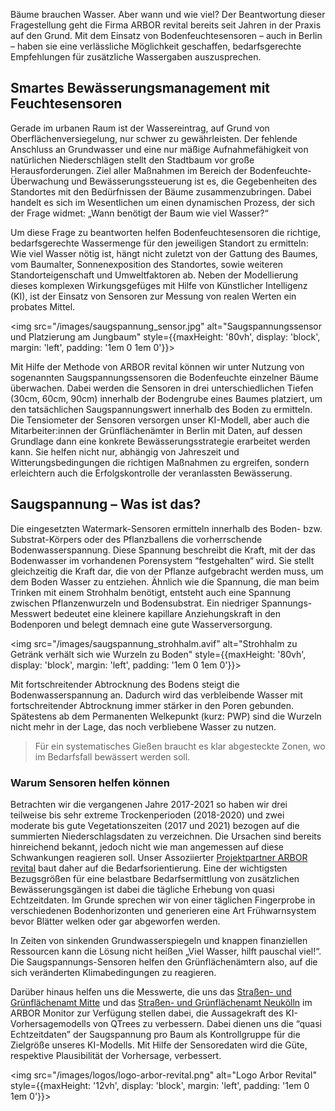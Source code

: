 
Bäume brauchen Wasser. Aber wann und wie viel?
Der Beantwortung dieser Fragestellung geht die Firma ARBOR revital bereits seit Jahren in der Praxis auf den Grund.
Mit dem Einsatz von Bodenfeuchtesensoren – auch in Berlin – haben sie eine verlässliche Möglichkeit geschaffen, bedarfsgerechte Empfehlungen für zusätzliche Wassergaben auszusprechen.

## Smartes Bewässerungsmanagement mit Feuchtesensoren
Gerade im urbanen Raum ist der Wassereintrag, auf Grund von Oberflächenversiegelung, nur schwer zu gewährleisten.
Der fehlende Anschluss an Grundwasser und eine nur mäßige Aufnahmefähigkeit von natürlichen Niederschlägen stellt den Stadtbaum vor große Herausforderungen.
Ziel aller Maßnahmen im Bereich der Bodenfeuchte-Überwachung und Bewässerungssteuerung ist es, die Gegebenheiten des Standortes mit den Bedürfnissen der Bäume zusammenzubringen.
Dabei handelt es sich im Wesentlichen um einen dynamischen Prozess, der sich der Frage widmet: „Wann benötigt der Baum wie viel Wasser?“

Um diese Frage zu beantworten helfen Bodenfeuchtesensoren die richtige, bedarfsgerechte Wassermenge für den jeweiligen Standort zu ermitteln: Wie viel Wasser nötig ist, hängt nicht zuletzt von der Gattung des Baumes, vom Baumalter, Sonnenexposition des Standortes, sowie weiteren Standorteigenschaft und Umweltfaktoren ab.
Neben der Modellierung dieses komplexen Wirkungsgefüges mit Hilfe von Künstlicher Intelligenz (KI), ist der Einsatz von Sensoren zur Messung von realen Werten ein probates Mittel.

<img src="/images/saugspannung_sensor.jpg" alt="Saugspannungssensor und Platzierung am Jungbaum" style={{maxHeight: '80vh', display: 'block', margin: 'left', padding: '1em 0 1em 0'}}></img>

Mit Hilfe der Methode von ARBOR revital können wir unter Nutzung von sogenannten Saugspannungssensoren die Bodenfeuchte einzelner Bäume überwachen.
Dabei werden die Sensoren in drei unterschiedlichen Tiefen (30cm, 60cm, 90cm) innerhalb der Bodengrube eines Baumes platziert, um den tatsächlichen Saugspannungswert innerhalb des Boden zu ermitteln.
Die Tensiometer der Sensoren versorgen unser KI-Modell, aber auch die Mitarbeiter:innen der Grünflächenämter in Berlin mit Daten, auf dessen Grundlage dann eine konkrete Bewässerungsstrategie erarbeitet werden kann.
Sie helfen nicht nur, abhängig von Jahreszeit und Witterungsbedingungen die richtigen Maßnahmen zu ergreifen, sondern erleichtern auch die Erfolgskontrolle der veranlassten Bewässerung.


## Saugspannung – Was ist das?
Die eingesetzten Watermark-Sensoren ermitteln innerhalb des Boden- bzw. Substrat-Körpers oder des Pflanzballens die vorherrschende Bodenwasserspannung. Diese Spannung beschreibt die Kraft, mit der das Bodenwasser im vorhandenen Porensystem “festgehalten“ wird. Sie stellt gleichzeitig die Kraft dar, die von der Pflanze aufgebracht werden muss, um dem Boden Wasser zu entziehen. Ähnlich wie die Spannung, die man beim Trinken mit einem Strohhalm benötigt, entsteht auch eine Spannung zwischen Pflanzenwurzeln und Bodensubstrat.
Ein niedriger Spannungs-Messwert bedeutet eine kleinere kapillare Anziehungskraft in den Bodenporen und belegt demnach eine gute Wasserversorgung.

<img src="/images/saugspannung_strohhalm.avif" alt="Strohhalm zu Getränk verhält sich wie Wurzeln zu Boden" style={{maxHeight: '80vh', display: 'block', margin: 'left', padding: '1em 0 1em 0'}}></img>

Mit fortschreitender Abtrocknung des Bodens steigt die Bodenwasserspannung an. Dadurch wird das verbleibende Wasser mit fortschreitender Abtrocknung immer stärker in den Poren gebunden.
Spätestens ab dem Permanenten Welkepunkt (kurz: PWP) sind die Wurzeln nicht mehr in der Lage, das noch verbliebene Wasser zu nutzen.

> Für ein systematisches Gießen braucht es klar abgesteckte Zonen, wo im Bedarfsfall bewässert werden soll.

### Warum Sensoren helfen können
Betrachten wir die vergangenen Jahre 2017-2021 so haben wir drei teilweise bis sehr extreme Trockenperioden (2018-2020) und zwei moderate bis gute Vegetationszeiten (2017 und 2021) bezogen auf die summierten Niederschlagsdaten zu verzeichnen.
Die Ursachen sind bereits hinreichend bekannt, jedoch nicht wie man angemessen auf diese Schwankungen reagieren soll. Unser Assoziierter [Projektpartner ARBOR revital](https://www.arbor-revital.de/) baut daher auf die Bedarfsorientierung.
Eine der wichtigsten Bezugsgrößen für eine belastbare Bedarfsermittlung von zusätzlichen Bewässerungsgängen ist dabei die  tägliche Erhebung von quasi Echtzeitdaten. Im Grunde sprechen wir von einer täglichen Fingerprobe in verschiedenen Bodenhorizonten und generieren eine Art Frühwarnsystem bevor Blätter welken oder gar abgeworfen werden.

In Zeiten von sinkenden Grundwasserspiegeln und knappen finanziellen Ressourcen kann die Lösung nicht heißen „Viel Wasser, hilft pauschal viel!“. Die Saugspannungs-Sensoren helfen den Grünflächenämtern also, auf die sich veränderten Klimabedingungen zu reagieren.

Darüber hinaus helfen uns die Messwerte, die uns das [Straßen- und Grünflächenamt Mitte](https://www.berlin.de/ba-mitte/politik-und-verwaltung/aemter/strassen-und-gruenflaechenamt/) und das [Straßen- und Grünflächenamt Neukölln](https://www.berlin.de/ba-neukoelln/politik-und-verwaltung/aemter/strassen-und-gruenflaechenamt/) im ARBOR Monitor zur Verfügung stellen dabei, die Aussagekraft des KI-Vorhersagemodells von QTrees zu verbessern. Dabei dienen uns die “quasi Echtzeitdaten” der Saugspannung pro Baum als Kontrollgruppe für die Zielgröße unseres KI-Modells.
Mit Hilfe der Sensoredaten wird die Güte, respektive Plausibilität der Vorhersage, verbessert. 

<img src="/images/logos/logo-arbor-revital.png" alt="Logo Arbor Revital" style={{maxHeight: '12vh', display: 'block', margin: 'left', padding: '1em 0 1em 0'}}></img>

